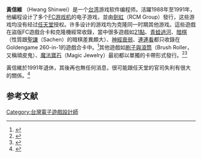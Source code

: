 {{NoteTA
| G1=Games
}}
{{Infobox person
| name=黄信维
| image=
| imagesize=
| caption=
| birth_date=
| birth_place=
| residence= 台湾
| death_date=
| death_place=
| years_active=1988年－1991年
| occupation=電子遊戲編程師
| known for= {{Link-en|魔法宝石|Magic Jewelry}}
}}

'''黃信維''' （Hwang Shinwei）是一个[[台湾|台湾]]游戏软件编程师。活躍1988年至1991年，他編程设计了多个[[FC游戏机|FC游戏机]]的电子游戏，並由[[劍虹|劍虹]]（RCM Group）發行，这些游戏均没有经过[[任天堂|任天堂]]授权。许多设计的游戏均为克隆同一时期其他游戏。這些遊戲在盜版FC遊戲合卡和克隆機經常收錄，當中很多遊戲如[[21點|21點]]、[[青蛙過河|青蛙過河]]、[[暗棋|暗棋]]（性質跟[[聖謙企業|聖謙]]（Sachen）的暗棋差異頗大）、[[連連看|神經衰弱]]、[[上海_(遊戲)|連連看]]都只收錄在Goldengame 260-in-1的遊戲合卡中。<ref>{{cite web |title=Hwang Shinwei |url=https://bootleggames.fandom.com/wiki/Hwang_Shinwei |website=Bootleggames wiki |accessdate=2020-12-05 |archive-date=2021-03-02 |archive-url=https://web.archive.org/web/20210302143138/https://bootleggames.fandom.com/wiki/Hwang_Shinwei |dead-url=no }}</ref>其他遊戲如[[刷子與滾筒|刷子與滾筒]]（Brush Roller，又稱頑皮鬼）、[[魔法寶石|魔法寶石]]（Magic Jewelry）最初都以單獨的卡帶形式發行。<ref>{{Cite web |url=http://www.gamefaqs.com/features/company/77688.html |title=Hwang Shinwei Company Information - GameFAQs |access-date=2015-10-21 |archive-date=2014-04-30 |archive-url=https://web.archive.org/web/20140430092429/http://www.gamefaqs.com/features/company/77688.html |dead-url=no }}</ref><ref>{{cite web|url=http://www.gamefaqs.com/features/company/77688.html|title=Hwang Shinwei Company Information - GameFAQs|website=www.gamefaqs.com|access-date=2015-10-21|archive-date=2014-04-30|archive-url=https://web.archive.org/web/20140430092429/http://www.gamefaqs.com/features/company/77688.html|dead-url=no}}</ref> 

黃信維於1991年退休，其後再也無任何消息，很可能跟任天堂的官司失利有很大的關係。<ref>{{cite web|url=https://www.upi.com/Archives/1991/06/10/Seven-arrested-in-Nintendo-counterfeiting/7838676526400/|title=Seven arrested in Nintendo counterfeiting|website=UPI.com|date=1991-06-10|accessdate=2018-09-12|archive-date=2021-02-08|archive-url=https://web.archive.org/web/20210208151519/https://www.upi.com/Archives/1991/06/10/Seven-arrested-in-Nintendo-counterfeiting/7838676526400/|dead-url=no}}</ref>

== 参考文献 ==
{{reflist}}

{{DEFAULTSORT:Hwang Shinwei}}
[[Category:台灣電子遊戲設計師|Category:台灣電子遊戲設計師]]

{{Videogame-bio-stub}}